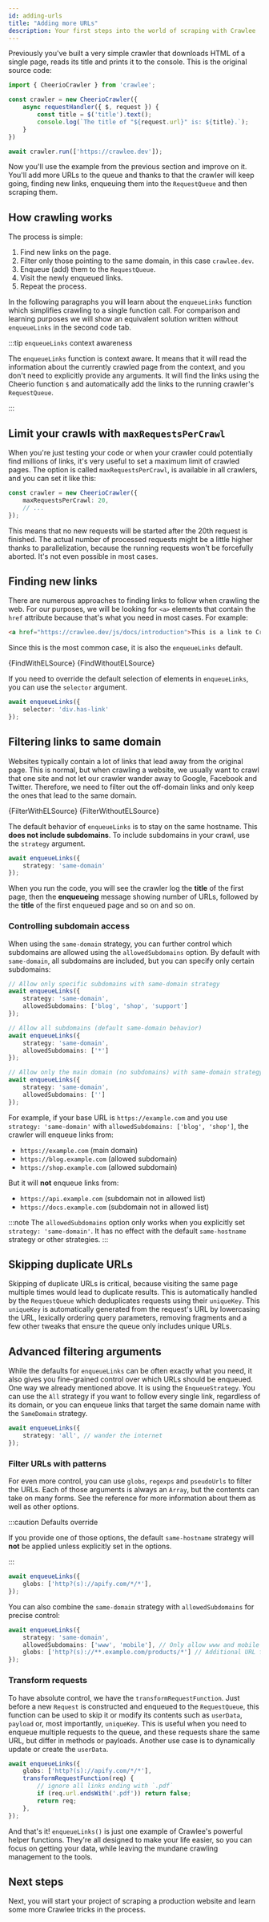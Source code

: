 ```yaml
---
id: adding-urls
title: "Adding more URLs"
description: Your first steps into the world of scraping with Crawlee
---
```





Previously you've built a very simple crawler that downloads HTML of a single page, reads its title and prints it to the console.
This is the original source code:

```ts
import { CheerioCrawler } from 'crawlee';

const crawler = new CheerioCrawler({
    async requestHandler({ $, request }) {
        const title = $('title').text();
        console.log(`The title of "${request.url}" is: ${title}.`);
    }
})

await crawler.run(['https://crawlee.dev']);
```

Now you'll use the example from the previous section and improve on it. You'll add more URLs to the queue and thanks to that the crawler will keep going, finding new links, enqueuing them into the `RequestQueue` and then scraping them.

## How crawling works

The process is simple:

1. Find new links on the page.
2. Filter only those pointing to the same domain, in this case `crawlee.dev`.
3. Enqueue (add) them to the `RequestQueue`.
4. Visit the newly enqueued links.
5. Repeat the process.

In the following paragraphs you will learn about the <ApiLink to="core/function/enqueueLinks">`enqueueLinks`</ApiLink> function which simplifies crawling to a single function call. For comparison and learning purposes we will show an equivalent solution written without `enqueueLinks` in the second code tab.

:::tip `enqueueLinks` context awareness

The `enqueueLinks` function is context aware. It means that it will read the information about the currently crawled page from the context, and you don't need to explicitly provide any arguments. It will find the links using the Cheerio function `$` and automatically add the links to the running crawler's `RequestQueue`.

:::

## Limit your crawls with `maxRequestsPerCrawl`

 When you're just testing your code or when your crawler could potentially find millions of links, it's very useful to set a maximum limit of crawled pages. The option is called `maxRequestsPerCrawl`, is available in all crawlers, and you can set it like this:

```ts
const crawler = new CheerioCrawler({
    maxRequestsPerCrawl: 20,
    // ...
});
```

This means that no new requests will be started after the 20th request is finished. The actual number of processed requests might be a little higher thanks to parallelization, because the running requests won't be forcefully aborted. It's not even possible in most cases.

## Finding new links

There are numerous approaches to finding links to follow when crawling the web. For our purposes, we will be looking for `<a>` elements that contain the `href` attribute because that's what you need in most cases. For example:

```html
<a href="https://crawlee.dev/js/docs/introduction">This is a link to Crawlee introduction</a>
```

Since this is the most common case, it is also the `enqueueLinks` default.

<Tabs groupId="crawling-links">
<TabItem value="enqueue-links" label="with enqueueLinks" default>
<CodeBlock language="js" title="src/main.mjs">{FindWithELSource}</CodeBlock>
</TabItem>
<TabItem value="plain-js" label="without enqueueLinks">
<CodeBlock language="js" title="src/main.mjs">{FindWithoutELSource}</CodeBlock>
</TabItem>
</Tabs>

If you need to override the default selection of elements in `enqueueLinks`, you can use the `selector` argument.

```ts
await enqueueLinks({
    selector: 'div.has-link'
});
```

## Filtering links to same domain

Websites typically contain a lot of links that lead away from the original page. This is normal, but when crawling a website, we usually want to crawl that one site and not let our crawler wander away to Google, Facebook and Twitter. Therefore, we need to filter out the off-domain links and only keep the ones that lead to the same domain.

<Tabs groupId="crawling-links">
    <TabItem value="enqueue-links" label="with enqueueLinks" default>
        <CodeBlock language="js" title="src/main.mjs">{FilterWithELSource}</CodeBlock>
    </TabItem>
    <TabItem value="plain-js" label="without enqueueLinks">
        <CodeBlock language="js" title="src/main.mjs">{FilterWithoutELSource}</CodeBlock>
    </TabItem>
</Tabs>

The default behavior of `enqueueLinks` is to stay on the same hostname. This **does not include subdomains**. To include subdomains in your crawl, use the `strategy` argument.

```ts
await enqueueLinks({
    strategy: 'same-domain'
});
```

When you run the code, you will see the crawler  log the **title** of the first page, then the **enqueueing** message showing number of URLs, followed by the **title** of the first enqueued page and so on and so on.

### Controlling subdomain access

When using the `same-domain` strategy, you can further control which subdomains are allowed using the `allowedSubdomains` option. By default with `same-domain`, all subdomains are included, but you can specify only certain subdomains:

```ts
// Allow only specific subdomains with same-domain strategy
await enqueueLinks({
    strategy: 'same-domain',
    allowedSubdomains: ['blog', 'shop', 'support']
});

// Allow all subdomains (default same-domain behavior)
await enqueueLinks({
    strategy: 'same-domain',
    allowedSubdomains: ['*']
});

// Allow only the main domain (no subdomains) with same-domain strategy
await enqueueLinks({
    strategy: 'same-domain',
    allowedSubdomains: ['']
});
```

For example, if your base URL is `https://example.com` and you use `strategy: 'same-domain'` with `allowedSubdomains: ['blog', 'shop']`, the crawler will enqueue links from:
- `https://example.com` (main domain)
- `https://blog.example.com` (allowed subdomain)
- `https://shop.example.com` (allowed subdomain)

But it will **not** enqueue links from:
- `https://api.example.com` (subdomain not in allowed list)
- `https://docs.example.com` (subdomain not in allowed list)

:::note
The `allowedSubdomains` option only works when you explicitly set `strategy: 'same-domain'`. It has no effect with the default `same-hostname` strategy or other strategies.
:::

## Skipping duplicate URLs

Skipping of duplicate URLs is critical, because visiting the same page multiple times would lead to duplicate results. This is automatically handled by the `RequestQueue` which deduplicates requests using their `uniqueKey`. This `uniqueKey` is automatically generated from the request's URL by lowercasing the URL, lexically ordering query parameters, removing fragments and a few other tweaks that ensure the queue only includes unique URLs.

## Advanced filtering arguments

While the defaults for `enqueueLinks` can be often exactly what you need, it also gives you fine-grained control over which URLs should be enqueued. One way we already mentioned above. It is using the <ApiLink to="core/enum/EnqueueStrategy">`EnqueueStrategy`</ApiLink>. You can use the <ApiLink to="core/enum/EnqueueStrategy#All">`All`</ApiLink> strategy if you want to follow every single link, regardless of its domain, or you can enqueue links that target the same domain name with the <ApiLink to="core/enum/EnqueueStrategy#SameDomain">`SameDomain`</ApiLink> strategy.

```ts
await enqueueLinks({
    strategy: 'all', // wander the internet
});
```

### Filter URLs with patterns

For even more control, you can use `globs`, `regexps` and `pseudoUrls` to filter the URLs. Each of those arguments is always an `Array`, but the contents can take on many forms. <ApiLink to="core/interface/EnqueueLinksOptions">See the reference</ApiLink> for more information about them as well as other options.

:::caution Defaults override

If you provide one of those options, the default `same-hostname` strategy will **not** be applied unless explicitly set in the options.

:::

```ts
await enqueueLinks({
    globs: ['http?(s)://apify.com/*/*'],
});
```

You can also combine the `same-domain` strategy with `allowedSubdomains` for precise control:

```ts
await enqueueLinks({
    strategy: 'same-domain',
    allowedSubdomains: ['www', 'mobile'], // Only allow www and mobile subdomains
    globs: ['http?(s)://**.example.com/products/*'] // Additional URL filtering
});
```

### Transform requests

To have absolute control, we have the <ApiLink to="core/interface/EnqueueLinksOptions/#transformRequestFunction">`transformRequestFunction`</ApiLink>. Just before a new <ApiLink to="core/class/Request">`Request`</ApiLink> is constructed and enqueued to the <ApiLink to="core/class/RequestQueue">`RequestQueue`</ApiLink>, this function can be used to skip it or modify its contents such as `userData`, `payload` or, most importantly, `uniqueKey`. This is useful when you need to enqueue multiple requests to the queue, and these requests share the same URL, but differ in methods or payloads. Another use case is to dynamically update or create the `userData`.

```ts
await enqueueLinks({
    globs: ['http?(s)://apify.com/*/*'],
    transformRequestFunction(req) {
        // ignore all links ending with `.pdf`
        if (req.url.endsWith('.pdf')) return false;
        return req;
    },
});
```

And that's it! `enqueueLinks()` is just one example of Crawlee's powerful helper functions. They're all designed to make your life easier, so you can focus on getting your data, while leaving the mundane crawling management to the tools.

## Next steps

Next, you will start your project of scraping a production website and learn some more Crawlee tricks in the process.
